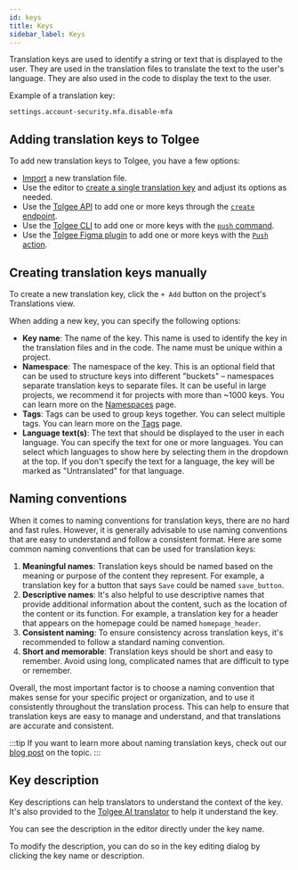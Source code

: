 ---
id: keys
title: Keys
sidebar_label: Keys
---

Translation keys are used to identify a string or text that is displayed to the user.
They are used in the translation files to translate the text to the user's language. They are also used in the code to display the text to the user.

Example of a translation key:

```text
settings.account-security.mfa.disable-mfa
```

## Adding translation keys to Tolgee

To add new translation keys to Tolgee, you have a few options:

- [Import](/platform/projects_and_organizations/import) a new translation file.
- Use the editor to [create a single translation key](#creating-translation-keys-manually) and adjust its options as needed.
- Use the [Tolgee API](/api) to add one or more keys through the [`create` endpoint](/api#tag/Localization-keys/operation/create_2).
- Use the [Tolgee CLI](/tolgee-cli) to add one or more keys with the [`push` command](/tolgee-cli/push-pull-strings#pushing-strings).
- Use the [Tolgee Figma plugin](/platform/integrations/figma_plugin/setup) to add one or more keys with the [`Push` action](/platform/integrations/figma_plugin/usage#pushing-texts-from-figma-into-tolgee).

## Creating translation keys manually

To create a new translation key, click the `+ Add` button on the project's Translations view.

<ScreenshotWrapper
  alt="Add key button"
  src="/img/docs/platform/add_key_button.webp"
/>

When adding a new key, you can specify the following options:

- **Key name**: The name of the key. This name is used to identify the key in the translation files and in the code. The name must be unique within a project.
- **Namespace**: The namespace of the key. This is an optional field that can be used to structure keys into different "buckets" – namespaces separate translation keys to separate files.
It can be useful in large projects, we recommend it for projects with more than ~1000 keys. You can learn more on the [Namespaces](namespaces) page.
- **Tags**: Tags can be used to group keys together. You can select multiple tags. You can learn more on the [Tags](tags) page.
- **Language text(s)**: The text that should be displayed to the user in each language. You can specify the text for one or more languages.
You can select which languages to show here by selecting them in the dropdown at the top. If you don't specify the text for a language, the key will be marked as "Untranslated" for that language.

<ScreenshotWrapper
  alt="Create key form"
  src="/img/docs/platform/create_key_form.webp"
/>

## Naming conventions

When it comes to naming conventions for translation keys, there are no hard and fast rules.
However, it is generally advisable to use naming conventions that are easy to understand and follow a consistent format. Here are some common naming conventions that can be used for translation keys:

1. **Meaningful names**: Translation keys should be named based on the meaning or purpose of the content they represent.
For example, a translation key for a button that says `Save` could be named `save_button`.
2. **Descriptive names**: It's also helpful to use descriptive names that provide additional information about the content, such as the location of the content or its function.
For example, a translation key for a header that appears on the homepage could be named `homepage_header`.
3. **Consistent naming**: To ensure consistency across translation keys, it's recommended to follow a standard naming convention.
4. **Short and memorable**: Translation keys should be short and easy to remember.
Avoid using long, complicated names that are difficult to type or remember.

Overall, the most important factor is to choose a naming convention that makes sense for your specific project or organization, and to use it consistently throughout the translation process.
This can help to ensure that translation keys are easy to manage and understand, and that translations are accurate and consistent.

:::tip
If you want to learn more about naming translation keys, check out our [blog post](/blog/naming-translation-keys) on the topic.
:::


## Key description
Key descriptions can help translators to understand the context of the key. It's also provided to the
[Tolgee AI translator](/platform/translation_process/tolgee_translator) to help it understand the key.

You can see the description in the editor directly under the key name.

<ScreenshotWrapper
  alt="Key description"
  src="/img/docs/platform/key_description.webp" />

To modify the description, you can do so in the key editing dialog by clicking the key name or description.
